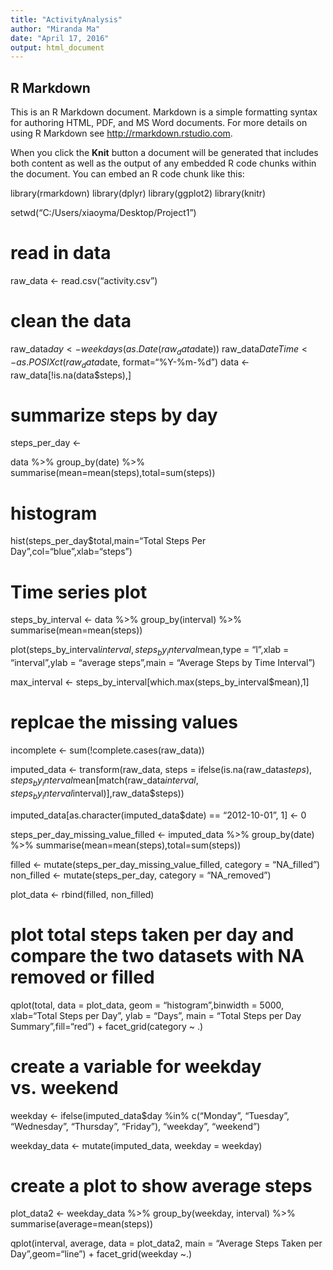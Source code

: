 ---
title: "ActivityAnalysis"
author: "Miranda Ma"
date: "April 17, 2016"
output: html_document
---



## R Markdown

This is an R Markdown document. Markdown is a simple formatting syntax for authoring HTML, PDF, and MS Word documents. For more details on using R Markdown see <http://rmarkdown.rstudio.com>.

When you click the **Knit** button a document will be generated that includes both content as well as the output of any embedded R code chunks within the document. You can embed an R code chunk like this:


library(rmarkdown)
library(dplyr)
library(ggplot2)
library(knitr)

setwd("C:/Users/xiaoyma/Desktop/Project1")

# read in data

raw_data <- read.csv("activity.csv")

# clean the data

raw_data$day <- weekdays(as.Date(raw_data$date))
raw_data$DateTime<- as.POSIXct(raw_data$date, format="%Y-%m-%d")
data <- raw_data[!is.na(data$steps),]

# summarize steps by day

steps_per_day <- 
  
  data %>%
  group_by(date) %>%
  summarise(mean=mean(steps),total=sum(steps))

# histogram

hist(steps_per_day$total,main="Total Steps Per Day",col="blue",xlab="steps")

# Time series plot

steps_by_interval <- data %>%
  group_by(interval) %>%
  summarise(mean=mean(steps))
  
plot(steps_by_interval$interval, steps_by_interval$mean,type = "l",xlab = "interval",ylab = "average steps",main = "Average Steps by Time Interval")

max_interval <- steps_by_interval[which.max(steps_by_interval$mean),1]

# replcae the missing values

incomplete <- sum(!complete.cases(raw_data))

imputed_data <- transform(raw_data, steps = ifelse(is.na(raw_data$steps), steps_by_interval$mean[match(raw_data$interval, steps_by_interval$interval)],raw_data$steps))

imputed_data[as.character(imputed_data$date) == "2012-10-01", 1] <- 0

steps_per_day_missing_value_filled <- imputed_data %>%
  group_by(date) %>%
  summarise(mean=mean(steps),total=sum(steps))
  
filled <- mutate(steps_per_day_missing_value_filled, category = "NA_filled")
non_filled <- mutate(steps_per_day, category = "NA_removed")

plot_data <- rbind(filled, non_filled)

# plot total steps taken per day and compare the two datasets with NA removed or filled

qplot(total, data = plot_data, geom = "histogram",binwidth = 5000, xlab="Total Steps per Day", ylab = "Days", main = "Total Steps per Day Summary",fill="red") + facet_grid(category ~ .)

# create a variable for weekday vs. weekend

weekday <- ifelse(imputed_data$day %in% c("Monday", "Tuesday", "Wednesday", "Thursday", 
                                                                "Friday"), "weekday", "weekend")

weekday_data <- mutate(imputed_data, weekday = weekday)

# create a plot to show average steps
plot_data2 <- weekday_data %>%
  group_by(weekday, interval) %>%
  summarise(average=mean(steps))

qplot(interval, average, data = plot_data2, main = "Average Steps Taken per Day",geom="line")  + facet_grid(weekday ~.)


